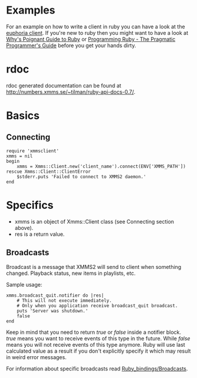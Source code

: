 = Examples =

For an example on how to write a client in ruby you can have a look at the [http://git.code-monkey.de/?p=euphoria.git;a=summary euphoria client]. If you're new to ruby then you might want to have a look at [http://poignantguide.net/ruby/ Why's Poignant Guide to Ruby] or [http://www.whytheluckystiff.net/ruby/pickaxe/ Programming Ruby - The Pragmatic Programmer's Guide] before you get your hands dirty.

= rdoc =

rdoc generated documentation can be found at [http://numbers.xmms.se/~tilman/ruby-api-docs-0.7/ http://numbers.xmms.se/~tilman/ruby-api-docs-0.7/].

= Basics =

== Connecting ==

<pre>
require 'xmmsclient'
xmms = nil
begin
    xmms = Xmms::Client.new('client_name').connect(ENV['XMMS_PATH'])
rescue Xmms::Client::ClientError
    $stderr.puts 'Failed to connect to XMMS2 daemon.'
end
</pre>

= Specifics =

* xmms is an object of Xmms::Client class (see Connecting section above).
* res is a return value.

== Broadcasts ==

Broadcast is a message that XMMS2 will send to client when something changed. Playback status, new items in playlists, etc.

Sample usage:

<pre>
xmms.broadcast_quit.notifier do |res|
    # This will not execute immediately.
    # Only when you application receive broadcast_quit broadcast.
    puts 'Server was shutdown.'
    false
end
</pre>

Keep in mind that you need to return ''true'' or ''false'' inside a notifier block. ''true'' means you want to receive events of this type in the future. While ''false'' means you will not receive events of this type anymore. Ruby will use last calculated value as a result if you don't explicitly specify it which may result in weird error messages.

For information about specific broadcasts read [[Component:Ruby_bindings/Broadcasts | Ruby_bindings/Broadcasts]].